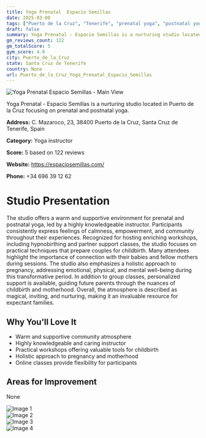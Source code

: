 ```yaml
---
title: Yoga Prenatal  Espacio Semillas
date: 2025-03-08
tags: ["Puerto de la Cruz", "Tenerife", "prenatal yoga", "postnatal yoga", "community", "supportive atmosphere", "Puerto de la Cruz"]  
draft: false
summary: Yoga Prenatal - Espacio Semillas is a nurturing studio located in Puerto de la Cruz focusing on prenatal and postnatal yoga.
gm_reviews_count: 122
gm_totalScore: 5
gym_score: 4.9
city: Puerto_de_la_Cruz
state: Santa Cruz de Tenerife
country: None
url: Puerto_de_la_Cruz_Yoga_Prenatal_Espacio_Semillas
---
```


<div className="aspect-[16/9] relative my-8">
  <img 
    src="https://lh5.googleusercontent.com/p/AF1QipPxaMuZM0OZfqkAKMvhbDCLvgXuD6l7xSR-KMdV=w1920-h1080-k-no"
    alt="Yoga Prenatal  Espacio Semillas - Main View"
    className="object-cover absolute inset-0 w-full h-full rounded-lg"
  />
</div>

Yoga Prenatal - Espacio Semillas is a nurturing studio located in Puerto de la Cruz focusing on prenatal and postnatal yoga.

**Address:** C. Mazaroco, 23, 38400 Puerto de la Cruz, Santa Cruz de Tenerife, Spain

**Category:** Yoga instructor

**Score:** 5 based on 122 reviews

**Website:** https://espaciosemillas.com/

**Phone:** +34 696 39 12 62

# Studio Presentation

The studio offers a warm and supportive environment for prenatal and postnatal yoga, led by a highly knowledgeable instructor. Participants consistently express feelings of calmness, empowerment, and community throughout their experiences. Recognized for hosting enriching workshops, including hypnobirthing and partner support classes, the studio focuses on practical techniques that prepare couples for childbirth. Many attendees highlight the importance of connection with their babies and fellow mothers during sessions. The studio also emphasizes a holistic approach to pregnancy, addressing emotional, physical, and mental well-being during this transformative period. In addition to group classes, personalized support is available, guiding future parents through the nuances of childbirth and motherhood. Overall, the atmosphere is described as magical, inviting, and nurturing, making it an invaluable resource for expectant families.

## Why You'll Love It

- Warm and supportive community atmosphere
- Highly knowledgeable and caring instructor
- Practical workshops offering valuable tools for childbirth
- Holistic approach to pregnancy and motherhood
- Online classes provide flexibility for participants

## Areas for Improvement

None

<div className="grid grid-cols-1 xl:grid-cols-2 gap-4 my-8">
<div className="aspect-[4/3] relative"><img src="https://lh5.googleusercontent.com/p/AF1QipNX9pOlzx1ujRX1kJpNjNGBC3wx0UbUAa3HCuy-=w1920-h1080-k-no" alt="Image 1" className="object-cover absolute inset-0 w-full h-full rounded-lg" /></div>
<div className="aspect-[4/3] relative"><img src="https://lh5.googleusercontent.com/p/AF1QipNHpVKJXBK779rzXZpp8M5dhDXQlFtPCpn-WNnY=w1920-h1080-k-no" alt="Image 2" className="object-cover absolute inset-0 w-full h-full rounded-lg" /></div>
<div className="aspect-[4/3] relative"><img src="https://lh5.googleusercontent.com/p/AF1QipNx8s-3OvWsoO5Owp8wGO4gAIjDYY3b0lH-0dtq=w1920-h1080-k-no" alt="Image 3" className="object-cover absolute inset-0 w-full h-full rounded-lg" /></div>
<div className="aspect-[4/3] relative"><img src="https://lh5.googleusercontent.com/p/AF1QipO4P7RYEe13zuly-AZRT9OAeBH0con3ejZrcq95=w1920-h1080-k-no" alt="Image 4" className="object-cover absolute inset-0 w-full h-full rounded-lg" /></div>
</div>